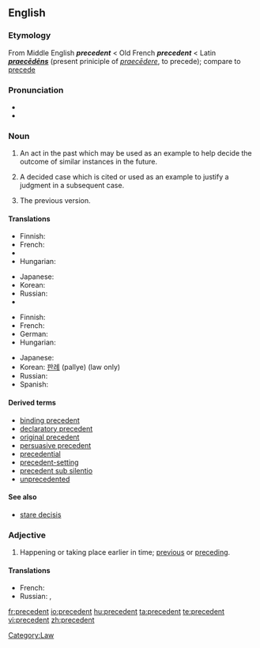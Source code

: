 ==English==
{{wikipedia}}

===Etymology===
From Middle English '''''precedent''''' < Old French '''''precedent''''' < Latin '''''[[praecēdēns]]''''' (present priniciple of ''[[praecēdere]]'', to precede); compare to [[precede]]

===Pronunciation===
* {{enPR|/prĕs'ĭ-dənt/|/prĕs'ĭ-dənt/ ''for adjective sense''}}
* {{audio|en-us-precedent.ogg|Audio (US)}}

===Noun===
{{en-noun}}

# An act in the past which may be used as an example to help decide the outcome of similar instances in the future.
# {{law}} A decided case which is cited or used as an example to justify a judgment in a subsequent case.
# The previous version.

====Translations====
{{trans-top|past act used as example}}
* Finnish: {{t-|fi|ennakkotapaus}}
* French: {{t+|fr|précédent}}
* {{trreq|German}}
* Hungarian: {{t-|hu|precedens}}
{{trans-mid}}
* Japanese: {{t|ja|先例|tr=senrei|sc=Jpan}}
* Korean: {{t-|ko|사례|tr=sarye|sc=Hang}}
* Russian: {{t|ru|прецедент|m|tr=pr'eced'ént|sc=Cyrl}}
* {{trreq|Spanish}}
{{trans-bottom}}

{{trans-top|prior judgment in law}}
* Finnish: {{t-|fi|ennakkotapaus}}
* French: {{t+|fr|jurisprudence}}
* German: {{t|de|Präzedenzfall|m}}
* Hungarian: {{t-|hu|precedens}}
{{trans-mid}}
* Japanese: {{t|ja|判例|tr=hanrei|sc=Jpan}}
* Korean: [[판례]] (pallye) (law only)
* Russian: {{t|ru|прецедент|m|tr=pr'eced'ént|sc=Cyrl}}
* Spanish: {{t-|es|precendente|m}}
{{trans-bottom}}

====Derived terms====
* [[binding precedent]]
* [[declaratory precedent]]
* [[original precedent]]
* [[persuasive precedent]]
* [[precedential]]
* [[precedent-setting]]
* [[precedent sub silentio]]
* [[unprecedented]]

====See also====
* [[stare decisis]]

===Adjective===
{{en-adj|-}}

# Happening or taking place earlier in time; [[previous]] or [[preceding]].

====Translations====
<!-- is this necessary? -->
{{trans-top|earlier in time}}
* French: {{t+|fr|précédent}}
* Russian: {{t|ru|предшествующий|tr=pr'edšéstvujuš'ij|sc=Cyrl}}, {{t|ru|предыдущий|tr=pr'edydúš'ij|sc=Cyrl}}
{{trans-mid}}
{{trans-bottom}}

[[Category:Law]]

[[fr:precedent]]
[[io:precedent]]
[[hu:precedent]]
[[ta:precedent]]
[[te:precedent]]
[[vi:precedent]]
[[zh:precedent]]